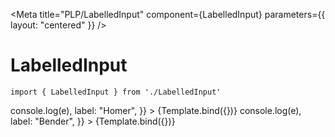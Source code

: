 
<Meta
    title="PLP/LabelledInput"
    component={LabelledInput}
    parameters={{
        layout: "centered"
    }}
/>


# LabelledInput



```
import { LabelledInput } from './LabelledInput'
```

<Canvas>
    <Story
        name="Radio"
        args={{
            name: "Homer",
            type: "radio",
            checked: true,
            onChange: e => console.log(e),
            label: "Homer",
        }}
    >
        {Template.bind({})}
    </Story>
    <Story
        name="Checkbox"
        args={{
            name: "Bender",
            type: "checkbox",
            checked: false,
            onChange: e => console.log(e),
            label: "Bender",
        }}
    >
        {Template.bind({})}
    </Story>
</Canvas>
